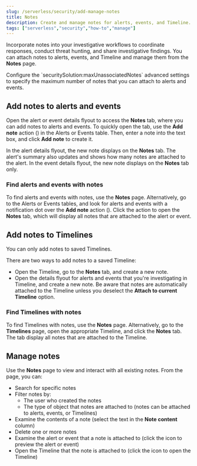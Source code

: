 ```yaml
---
slug: /serverless/security/add-manage-notes
title: Notes
description: Create and manage notes for alerts, events, and Timeline.
tags: ["serverless","security","how-to","manage"]
---
```


<DocBadge template="technical preview" />
<div id="add-manage-notes"></div>

Incorporate notes into your investigative workflows to coordinate responses, conduct threat hunting, and share investigative findings. You can attach notes to alerts, events, and Timeline and manage them from the **Notes** page. 

<DocCallOut title="Note">
Configure the `securitySolution:maxUnassociatedNotes` <DocLink slug="/serverless/security/advanced-settings" section="max-notes-alerts-events">advanced settings</DocLink> to specify the maximum number of notes that you can attach to alerts and events.
</DocCallOut>

<div id="add-notes-documents"></div>

## Add notes to alerts and events 

Open the alert or event details flyout to access the **Notes** tab, where you can add notes to alerts and events. To quickly open the tab, use the **Add note** action (<DocIcon type="editorComment" title="The action that lets you to add a new note" />) in the Alerts or Events table. Then, enter a note into the text box, and click **Add note** to create it.

<DocImage size="xl" url="../images/notes/-notes-create-new-note.png" alt="Creating a new note"/>

In the alert details flyout, the new note displays on the **Notes** tab. The alert's summary also updates and shows how many notes are attached to the alert. In the event details flyout, the new note displays on the **Notes** tab only.

<DocImage size="xl" url="../images/notes/-notes-new-note-added-flyout.png" alt="New note added to an alert"/>

<div id="find-documents-with-notes"></div>

### Find alerts and events with notes

To find alerts and events with notes, use the <DocLink slug="/serverless/security/add-manage-notes" section="manage-notes">**Notes** page</DocLink>. Alternatively, go to the Alerts or Events tables, and look for alerts and events with a notification dot over the **Add note** action (<DocIcon type="editorComment" title="The action that lets you to add a new note" />). Click the action to open the **Notes** tab, which will display all notes that are attached to the alert or event.

<DocImage size="xl" url="../images/notes/-notes-notification.png" alt="Notes notification dog on Alerts page"/>

<div id="add-notes-timelines"></div>

## Add notes to Timelines

<DocCallOut title="Important" color="warning">
You can only add notes to saved Timelines.
</DocCallOut>

There are two ways to add notes to a saved Timeline: 

* Open the Timeline, go to the **Notes** tab, and create a new note.
* Open the details flyout for alerts and events that you're investigating in Timeline, and create a new note. Be aware that notes are automatically attached to the Timeline unless you deselect the **Attach to current Timeline** option.

<div id="find-timelines-with-notes"></div>

### Find Timelines with notes

To find Timelines with notes, use the <DocLink slug="/serverless/security/add-manage-notes" section="manage-notes">**Notes** page</DocLink>. Alternatively, go to the **Timelines** page, open the appropriate Timeline, and click the **Notes** tab. The tab display all notes that are attached to the Timeline.

<div id="manage-notes"></div>

## Manage notes 

Use the **Notes** page to view and interact with all existing notes. From the page, you can:

* Search for specific notes
* Filter notes by:
   * The user who created the notes
   * The type of object that notes are attached to (notes can be attached to alerts, events, or Timelines)
* Examine the contents of a note (select the text in the **Note content** column)
* Delete one or more notes 
* Examine the alert or event that a note is attached to (click the <DocIcon type="expand" title="Preview alert or event details action" /> icon to preview the alert or event)
* Open the Timeline that the note is attached to (click the <DocIcon type="timelineWithArrow" title="Preview alert or event details action" /> icon to open the Timeline)

<DocImage size="xl" url="../images/notes/-notes-management-page.png" alt="Notes management page"/>
